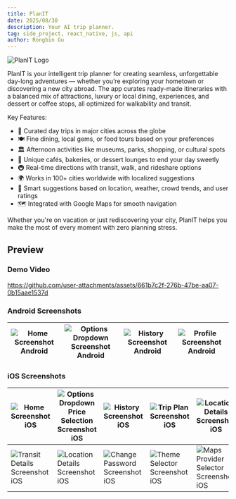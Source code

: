 ```yaml
---
title: PlanIT
date: 2025/08/30
description: Your AI trip planner.
tag: side_project, react_native, js, api
author: Rongbin Gu
---
```



<Readingtime context="https://rongbin99.github.io/posts/planit" />

![PlanIT Logo](https://github.com/Rongbin99/PlanIT/blob/main/assets/images/planit_logo.png)

PlanIT is your intelligent trip planner for creating seamless, unforgettable day-long adventures — whether you’re exploring your hometown or discovering a new city abroad. The app curates ready-made itineraries with a balanced mix of attractions, luxury or local dining, experiences, and dessert or coffee stops, all optimized for walkability and transit.

Key Features:

- 🎯 Curated day trips in major cities across the globe
- 🍽️ Fine dining, local gems, or food tours based on your preferences
- 🏛️ Afternoon activities like museums, parks, shopping, or cultural spots
- 🍰 Unique cafés, bakeries, or dessert lounges to end your day sweetly
- 🚇 Real-time directions with transit, walk, and rideshare options
- 🌍 Works in 100+ cities worldwide with localized suggestions
- 🤖 Smart suggestions based on location, weather, crowd trends, and user ratings
- 🗺️ Integrated with Google Maps for smooth navigation

Whether you're on vacation or just rediscovering your city, PlanIT helps you make the most of every moment with zero planning stress.

## Preview

### Demo Video

https://github.com/user-attachments/assets/661b7c2f-276b-47be-aa07-0b15aae1537d

### Android Screenshots

| ![Home Screenshot Android](https://github.com/Rongbin99/PlanIT/blob/main/assets/readme/Screenshot_1754568740.png) | ![Options Dropdown Screenshot Android](https://github.com/Rongbin99/PlanIT/blob/main/assets/readme/Screenshot_1754568745.png) | ![History Screenshot Android](https://github.com/Rongbin99/PlanIT/blob/main/assets/readme/Screenshot_1754568751.png) | ![Profile Screenshot Android](https://github.com/Rongbin99/PlanIT/blob/main/assets/readme/Screenshot_1756535786.png) |
| ---- | ---- | ---- | ---- |

### iOS Screenshots

| ![Home Screenshot iOS](https://github.com/Rongbin99/PlanIT/blob/main/assets/readme/Simulator%20Screenshot%20-%20iPhone%2016%20Pro%20Max%20-%202025-08-30%20at%2004.28.55.png) | ![Options Dropdown Price Selection Screenshot iOS](https://github.com/Rongbin99/PlanIT/blob/main/assets/readme/Simulator%20Screenshot%20-%20iPhone%2016%20Pro%20Max%20-%202025-08-30%20at%2004.29.10.png) | ![History Screenshot iOS](https://github.com/Rongbin99/PlanIT/blob/main/assets/readme/Simulator%20Screenshot%20-%20iPhone%2016%20Pro%20Max%20-%202025-08-30%20at%2004.29.18.png) | ![Trip Plan Screenshot iOS](https://github.com/Rongbin99/PlanIT/blob/main/assets/readme/Simulator%20Screenshot%20-%20iPhone%2016%20Pro%20Max%20-%202025-08-30%20at%2004.29.24.png) | ![Location Details Screenshot iOS](https://github.com/Rongbin99/PlanIT/blob/main/assets/readme/Simulator%20Screenshot%20-%20iPhone%2016%20Pro%20Max%20-%202025-08-30%20at%2004.29.36.png) | 
| ---- | ---- | ---- | ---- | ---- |
| ![Transit Details Screenshot iOS](https://github.com/Rongbin99/PlanIT/blob/main/assets/readme/Simulator%20Screenshot%20-%20iPhone%2016%20Pro%20Max%20-%202025-08-30%20at%2004.29.46.png) | ![Location Details Screenshot iOS](https://github.com/Rongbin99/PlanIT/blob/main/assets/readme/Simulator%20Screenshot%20-%20iPhone%2016%20Pro%20Max%20-%202025-08-30%20at%2004.29.58.png) | ![Change Password Screenshot iOS](https://github.com/Rongbin99/PlanIT/blob/main/assets/readme/Simulator%20Screenshot%20-%20iPhone%2016%20Pro%20Max%20-%202025-08-30%20at%2004.30.10.png) | ![Theme Selector Screenshot iOS](https://github.com/Rongbin99/PlanIT/blob/main/assets/readme/Simulator%20Screenshot%20-%20iPhone%2016%20Pro%20Max%20-%202025-08-30%20at%2004.30.18.png) | ![Maps Provider Selector Screenshot iOS](https://github.com/Rongbin99/PlanIT/blob/main/assets/readme/Simulator%20Screenshot%20-%20iPhone%2016%20Pro%20Max%20-%202025-08-30%20at%2004.30.24.png) | 
